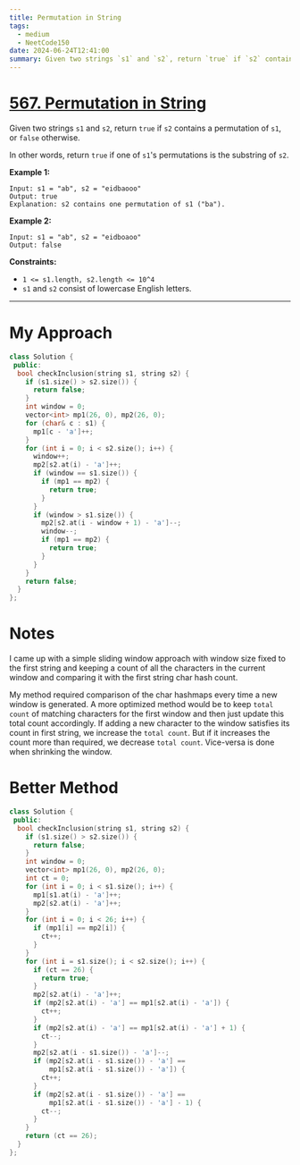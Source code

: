 ```yaml
---
title: Permutation in String
tags:
  - medium
  - NeetCode150
date: 2024-06-24T12:41:00
summary: Given two strings `s1` and `s2`, return `true` if `s2` contains a permutation of `s1`, or `false` otherwise.
---
```


# [567. Permutation in String](https://leetcode.com/problems/permutation-in-string/description/)

Given two strings `s1` and `s2`, return `true` if `s2` contains a permutation of `s1`, or `false` otherwise.

In other words, return `true` if one of `s1`'s permutations is the substring of `s2`.

**Example 1:**

```
Input: s1 = "ab", s2 = "eidbaooo"
Output: true
Explanation: s2 contains one permutation of s1 ("ba").
```

**Example 2:**

```
Input: s1 = "ab", s2 = "eidboaoo"
Output: false
```

**Constraints:**

- `1 <= s1.length, s2.length <= 10^4`
- `s1` and `s2` consist of lowercase English letters.

---

# My Approach

```cpp
class Solution {
 public:
  bool checkInclusion(string s1, string s2) {
    if (s1.size() > s2.size()) {
      return false;
    }
    int window = 0;
    vector<int> mp1(26, 0), mp2(26, 0);
    for (char& c : s1) {
      mp1[c - 'a']++;
    }
    for (int i = 0; i < s2.size(); i++) {
      window++;
      mp2[s2.at(i) - 'a']++;
      if (window == s1.size()) {
        if (mp1 == mp2) {
          return true;
        }
      }
      if (window > s1.size()) {
        mp2[s2.at(i - window + 1) - 'a']--;
        window--;
        if (mp1 == mp2) {
          return true;
        }
      }
    }
    return false;
  }
};
```

# Notes

I came up with a simple sliding window approach with window size fixed to the first string and keeping a count of all the characters in the current window and comparing it with the first string char hash count.

My method required comparison of the char hashmaps every time a new window is generated. A more optimized method would be to keep `total count` of matching characters for the first window and then just update this total count accordingly. If adding a new character to the window satisfies its count in first string, we increase the `total count`. But if it increases the count more than required, we decrease `total count`. Vice-versa is done when shrinking the window.

# Better Method

```cpp
class Solution {
 public:
  bool checkInclusion(string s1, string s2) {
    if (s1.size() > s2.size()) {
      return false;
    }
    int window = 0;
    vector<int> mp1(26, 0), mp2(26, 0);
    int ct = 0;
    for (int i = 0; i < s1.size(); i++) {
      mp1[s1.at(i) - 'a']++;
      mp2[s2.at(i) - 'a']++;
    }
    for (int i = 0; i < 26; i++) {
      if (mp1[i] == mp2[i]) {
        ct++;
      }
    }
    for (int i = s1.size(); i < s2.size(); i++) {
      if (ct == 26) {
        return true;
      }
      mp2[s2.at(i) - 'a']++;
      if (mp2[s2.at(i) - 'a'] == mp1[s2.at(i) - 'a']) {
        ct++;
      }
      if (mp2[s2.at(i) - 'a'] == mp1[s2.at(i) - 'a'] + 1) {
        ct--;
      }
      mp2[s2.at(i - s1.size()) - 'a']--;
      if (mp2[s2.at(i - s1.size()) - 'a'] ==
          mp1[s2.at(i - s1.size()) - 'a']) {
        ct++;
      }
      if (mp2[s2.at(i - s1.size()) - 'a'] ==
          mp1[s2.at(i - s1.size()) - 'a'] - 1) {
        ct--;
      }
    }
    return (ct == 26);
  }
};
```
